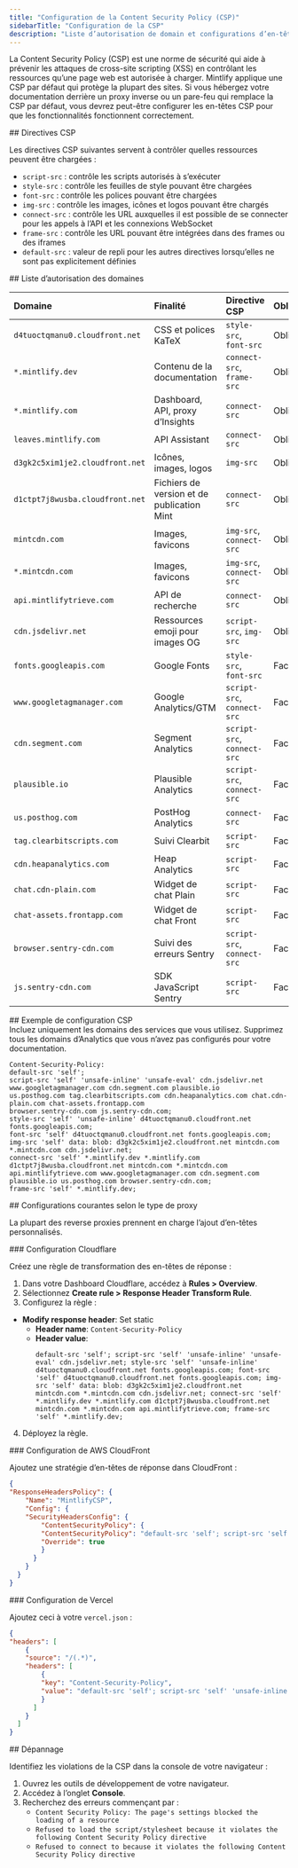 ```yaml
---
title: "Configuration de la Content Security Policy (CSP)"
sidebarTitle: "Configuration de la CSP"
description: "Liste d’autorisation de domain et configurations d’en-têtes pour les proxys inverses, pare-feu et réseaux appliquant des politiques de sécurité strictes"
---
```


La Content Security Policy (CSP) est une norme de sécurité qui aide à prévenir les attaques de cross-site scripting (XSS) en contrôlant les ressources qu’une page web est autorisée à charger. Mintlify applique une CSP par défaut qui protège la plupart des sites. Si vous hébergez votre documentation derrière un proxy inverse ou un pare-feu qui remplace la CSP par défaut, vous devrez peut-être configurer les en-têtes CSP pour que les fonctionnalités fonctionnent correctement.

<div id="csp-directives">
  ## Directives CSP
</div>

Les directives CSP suivantes servent à contrôler quelles ressources peuvent être chargées :

- `script-src` : contrôle les scripts autorisés à s’exécuter
- `style-src` : contrôle les feuilles de style pouvant être chargées
- `font-src` : contrôle les polices pouvant être chargées
- `img-src` : contrôle les images, icônes et logos pouvant être chargés
- `connect-src` : contrôle les URL auxquelles il est possible de se connecter pour les appels à l’API et les connexions WebSocket
- `frame-src` : contrôle les URL pouvant être intégrées dans des frames ou des iframes
- `default-src` : valeur de repli pour les autres directives lorsqu’elles ne sont pas explicitement définies

<div id="domain-whitelist">
  ## Liste d’autorisation des domaines
</div>

| Domaine | Finalité | Directive CSP | Obligatoire |
|:-------|:--------|:--------------|:-------|
| `d4tuoctqmanu0.cloudfront.net` | CSS et polices KaTeX | `style-src`, `font-src` | Obligatoire |
| `*.mintlify.dev` | Contenu de la documentation | `connect-src`, `frame-src` | Obligatoire |
| `*.mintlify.com` | Dashboard, API, proxy d’Insights | `connect-src` | Obligatoire |
| `leaves.mintlify.com` | API Assistant | `connect-src` | Obligatoire |
| `d3gk2c5xim1je2.cloudfront.net` | Icônes, images, logos | `img-src` | Obligatoire |
| `d1ctpt7j8wusba.cloudfront.net` | Fichiers de version et de publication Mint | `connect-src` | Obligatoire |
| `mintcdn.com` | Images, favicons | `img-src`, `connect-src` | Obligatoire |
| `*.mintcdn.com` | Images, favicons | `img-src`, `connect-src` | Obligatoire |
| `api.mintlifytrieve.com` | API de recherche | `connect-src` | Obligatoire |
| `cdn.jsdelivr.net` | Ressources emoji pour images OG | `script-src`, `img-src` | Obligatoire |
| `fonts.googleapis.com` | Google Fonts | `style-src`, `font-src` | Facultatif |
| `www.googletagmanager.com` | Google Analytics/GTM | `script-src`, `connect-src` | Facultatif |
| `cdn.segment.com` | Segment Analytics | `script-src`, `connect-src` | Facultatif |
| `plausible.io` | Plausible Analytics | `script-src`, `connect-src` | Facultatif |
| `us.posthog.com` | PostHog Analytics | `connect-src` | Facultatif |
| `tag.clearbitscripts.com` | Suivi Clearbit | `script-src` | Facultatif |
| `cdn.heapanalytics.com` | Heap Analytics | `script-src` | Facultatif |
| `chat.cdn-plain.com` | Widget de chat Plain | `script-src` | Facultatif |
| `chat-assets.frontapp.com` | Widget de chat Front | `script-src` | Facultatif |
| `browser.sentry-cdn.com` | Suivi des erreurs Sentry | `script-src`, `connect-src` | Facultatif |
| `js.sentry-cdn.com` | SDK JavaScript Sentry | `script-src` | Facultatif |

<div id="example-csp-configuration">
  ## Exemple de configuration CSP
</div>

<Note>
  Incluez uniquement les domains des services que vous utilisez. Supprimez tous les domains d’Analytics que vous n’avez pas configurés pour votre documentation.
</Note>

```text wrap
Content-Security-Policy:
default-src 'self';
script-src 'self' 'unsafe-inline' 'unsafe-eval' cdn.jsdelivr.net www.googletagmanager.com cdn.segment.com plausible.io
us.posthog.com tag.clearbitscripts.com cdn.heapanalytics.com chat.cdn-plain.com chat-assets.frontapp.com
browser.sentry-cdn.com js.sentry-cdn.com;
style-src 'self' 'unsafe-inline' d4tuoctqmanu0.cloudfront.net fonts.googleapis.com;
font-src 'self' d4tuoctqmanu0.cloudfront.net fonts.googleapis.com;
img-src 'self' data: blob: d3gk2c5xim1je2.cloudfront.net mintcdn.com *.mintcdn.com cdn.jsdelivr.net;
connect-src 'self' *.mintlify.dev *.mintlify.com d1ctpt7j8wusba.cloudfront.net mintcdn.com *.mintcdn.com
api.mintlifytrieve.com www.googletagmanager.com cdn.segment.com plausible.io us.posthog.com browser.sentry-cdn.com;
frame-src 'self' *.mintlify.dev;
```


<div id="common-configurations-by-proxy-type">
  ## Configurations courantes selon le type de proxy
</div>

La plupart des reverse proxies prennent en charge l’ajout d’en-têtes personnalisés.

<div id="cloudflare-configuration">
  ### Configuration Cloudflare
</div>

Créez une règle de transformation des en-têtes de réponse :

1. Dans votre Dashboard Cloudflare, accédez à **Rules > Overview**.
2. Sélectionnez **Create rule > Response Header Transform Rule**. 
3. Configurez la règle :

- **Modify response header**: Set static
  - **Header name**: `Content-Security-Policy`
  - **Header value**:
    ```text wrap
    default-src 'self'; script-src 'self' 'unsafe-inline' 'unsafe-eval' cdn.jsdelivr.net; style-src 'self' 'unsafe-inline' d4tuoctqmanu0.cloudfront.net fonts.googleapis.com; font-src 'self' d4tuoctqmanu0.cloudfront.net fonts.googleapis.com; img-src 'self' data: blob: d3gk2c5xim1je2.cloudfront.net mintcdn.com *.mintcdn.com cdn.jsdelivr.net; connect-src 'self' *.mintlify.dev *.mintlify.com d1ctpt7j8wusba.cloudfront.net mintcdn.com *.mintcdn.com api.mintlifytrieve.com; frame-src 'self' *.mintlify.dev;
    ```

4. Déployez la règle.

<div id="aws-cloudfront-configuration">
  ### Configuration de AWS CloudFront
</div>

Ajoutez une stratégie d’en-têtes de réponse dans CloudFront :

```json
{
"ResponseHeadersPolicy": {
    "Name": "MintlifyCSP",
    "Config": {
    "SecurityHeadersConfig": {
        "ContentSecurityPolicy": {
        "ContentSecurityPolicy": "default-src 'self'; script-src 'self' 'unsafe-inline' 'unsafe-eval' cdn.jsdelivr.net; style-src 'self' 'unsafe-inline' d4tuoctqmanu0.cloudfront.net fonts.googleapis.com; font-src 'self' d4tuoctqmanu0.cloudfront.net fonts.googleapis.com; img-src 'self' data: blob: d3gk2c5xim1je2.cloudfront.net mintcdn.com *.mintcdn.com cdn.jsdelivr.net; connect-src 'self' *.mintlify.dev *.mintlify.com d1ctpt7j8wusba.cloudfront.net mintcdn.com *.mintcdn.com api.mintlifytrieve.com; frame-src 'self' *.mintlify.dev;",
        "Override": true
        }
      }
    }
  }
}
```


<div id="vercel-configuration">
  ### Configuration de Vercel
</div>

Ajoutez ceci à votre `vercel.json` :

```json
{
"headers": [
    {
    "source": "/(.*)",
    "headers": [
        {
        "key": "Content-Security-Policy",
        "value": "default-src 'self'; script-src 'self' 'unsafe-inline' 'unsafe-eval' cdn.jsdelivr.net; style-src 'self' 'unsafe-inline' d4tuoctqmanu0.cloudfront.net fonts.googleapis.com; font-src 'self' d4tuoctqmanu0.cloudfront.net fonts.googleapis.com; img-src 'self' data: blob: d3gk2c5xim1je2.cloudfront.net mintcdn.com *.mintcdn.com cdn.jsdelivr.net; connect-src 'self' *.mintlify.dev *.mintlify.com d1ctpt7j8wusba.cloudfront.net mintcdn.com *.mintcdn.com api.mintlifytrieve.com; frame-src 'self' *.mintlify.dev;"
        }
      ]
    }
  ]
}
```


<div id="troubleshooting">
  ## Dépannage
</div>

Identifiez les violations de la CSP dans la console de votre navigateur :

1. Ouvrez les outils de développement de votre navigateur.
2. Accédez à l’onglet **Console**.
3. Recherchez des erreurs commençant par :
    - `Content Security Policy: The page's settings blocked the loading of a resource`
    - `Refused to load the script/stylesheet because it violates the following Content Security Policy directive`
    - `Refused to connect to because it violates the following Content Security Policy directive`
